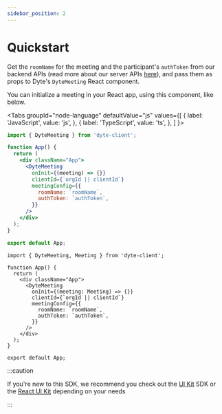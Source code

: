 ```yaml
---
sidebar_position: 2
---
```


# Quickstart


Get the `roomName` for the meeting and the participant's `authToken` from our
backend APIs (read more about our server APIs [here](/api)), and pass them as
props to Dyte's `DyteMeeting` React component.

You can initialize a meeting in your React app, using this component, like
below.

<Tabs
  groupId="node-language"
  defaultValue="js"
  values={[
    { label: 'JavaScript', value: 'js', },
    { label: 'TypeScript', value: 'ts', },
  ]
}>
<TabItem value="js">

```jsx
import { DyteMeeting } from 'dyte-client';

function App() {
  return (
    <div className="App">
      <DyteMeeting
        onInit={(meeting) => {}}
        clientId={`orgId || clientId`}
        meetingConfig={{
          roomName: `roomName`,
          authToken: `authToken`,
        }}
      />
    </div>
  );
}

export default App;
```

</TabItem>
<TabItem value="ts">

```tsx
import { DyteMeeting, Meeting } from 'dyte-client';

function App() {
  return (
    <div className="App">
      <DyteMeeting
        onInit={(meeting: Meeting) => {}}
        clientId={`orgId || clientId`}
        meetingConfig={{
          roomName: `roomName`,
          authToken: `authToken`,
        }}
      />
    </div>
  );
}

export default App;
```

</TabItem>
</Tabs>

:::caution

If you're new to this SDK, we recommend you check out the [UI Kit](/ui-kit) SDK
or the [React UI Kit](/react-ui-kit) depending on your needs

:::
